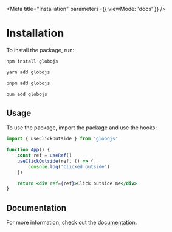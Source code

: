 
<Meta title="Installation" parameters={{ viewMode: 'docs' }} />

# Installation

To install the package, run:

```bash
npm install globojs
```

```bash
yarn add globojs
```

```bash
pnpm add globojs
```

```bash
bun add globojs
```

## Usage

To use the package, import the package and use the hooks:

```jsx
import { useClickOutside } from 'globojs'

function App() {
	const ref = useRef()
	useClickOutside(ref, () => {
		console.log('Clicked outside')
	})

	return <div ref={ref}>Click outside me</div>
}
```

## Documentation

For more information, check out the [documentation](https://github.com/Luagir94/globojs).
